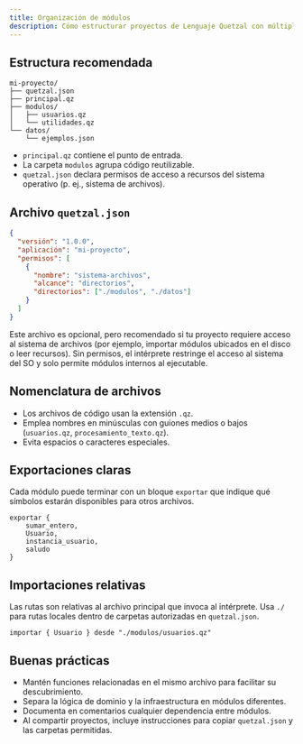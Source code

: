 ```yaml
---
title: Organización de módulos
description: Cómo estructurar proyectos de Lenguaje Quetzal con múltiples archivos.
---
```


## Estructura recomendada

```
mi-proyecto/
├── quetzal.json
├── principal.qz
├── modulos/
│   ├── usuarios.qz
│   └── utilidades.qz
└── datos/
    └── ejemplos.json
```

- `principal.qz` contiene el punto de entrada.
- La carpeta `modulos` agrupa código reutilizable.
- `quetzal.json` declara permisos de acceso a recursos del sistema operativo (p. ej., sistema de archivos).

## Archivo `quetzal.json`

```json
{
  "versión": "1.0.0",
  "aplicación": "mi-proyecto",
  "permisos": [
    {
      "nombre": "sistema-archivos",
      "alcance": "directorios",
      "directorios": ["./modulos", "./datos"]
    }
  ]
}
```

Este archivo es opcional, pero recomendado si tu proyecto requiere acceso al sistema de archivos (por ejemplo, importar módulos ubicados en el disco o leer recursos). Sin permisos, el intérprete restringe el acceso al sistema del SO y solo permite módulos internos al ejecutable.

## Nomenclatura de archivos

- Los archivos de código usan la extensión `.qz`.
- Emplea nombres en minúsculas con guiones medios o bajos (`usuarios.qz`, `procesamiento_texto.qz`).
- Evita espacios o caracteres especiales.

## Exportaciones claras

Cada módulo puede terminar con un bloque `exportar` que indique qué símbolos estarán disponibles para otros archivos.

```qz
exportar {
    sumar_entero,
    Usuario,
    instancia_usuario,
    saludo
}
```

## Importaciones relativas

Las rutas son relativas al archivo principal que invoca al intérprete. Usa `./` para rutas locales dentro de carpetas autorizadas en `quetzal.json`.

```qz
importar { Usuario } desde "./modulos/usuarios.qz"
```

## Buenas prácticas

- Mantén funciones relacionadas en el mismo archivo para facilitar su descubrimiento.
- Separa la lógica de dominio y la infraestructura en módulos diferentes.
- Documenta en comentarios cualquier dependencia entre módulos.
- Al compartir proyectos, incluye instrucciones para copiar `quetzal.json` y las carpetas permitidas.
